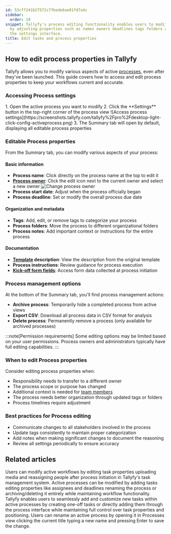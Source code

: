 ```yaml
---
id: 53cff241b27572c7fbede6ae01fd7a4c
sidebar:
  order: 19
snippet: Tallyfy's process editing functionality enables users to modify active processes
  by adjusting properties such as names owners deadlines tags folders and notes through
  the settings interface.
title: Edit tasks and process properties
---
```



## How to edit process properties in Tallyfy

Tallyfy allows you to modify various aspects of active [processes](/products/pro/tracking-and-tasks/processes/), even after they've been launched. This guide covers how to access and edit process properties to keep your workflows current and accurate.

### Accessing Process settings

<Steps>
1. Open the active process you want to modify
2. Click the **Settings** button in the top-right corner of the process view
   ![Access process settings](https://screenshots.tallyfy.com/tallyfy%2Fpro%2Fdesktop-light-click-config-activeprocess.png)
3. The Summary tab will open by default, displaying all editable process properties
</Steps>

### Editable Process properties

From the Summary tab, you can modify various aspects of your process:

#### Basic information

- **Process name**: Click directly on the process name at the top to edit it
- **[Process owner](/products/pro/documenting/members/)**: Click the edit icon next to the current owner and select a new owner
  ![Change process owner](https://screenshots.tallyfy.com/tallyfy%2Fpro%2Fdesktop-light-change-process-owner.png)
- **Process start date**: Adjust when the process officially began
- **Process deadline**: Set or modify the overall process due date

#### Organization and metadata

- **Tags**: Add, edit, or remove tags to categorize your process
- **Process folders**: Move the process to different organizational folders
- **Process notes**: Add important context or instructions for the entire process

#### Documentation

- **[Template](/products/pro/documenting/templates/) description**: View the description from the original template
- **Process instructions**: Review guidance for process execution
- **[Kick-off form fields](/products/pro/tracking-and-tasks/tasks/what-are-form-fields-in-tallyfy/)**: Access form data collected at process initiation

### Process management options

At the bottom of the Summary tab, you'll find process management actions:

- **Archive process**: Temporarily hide a completed process from active views
- **Export CSV**: Download all process data in CSV format for analysis
- **Delete process**: Permanently remove a process (only available for archived processes)

:::note[Permission requirements]
Some editing options may be limited based on your user permissions. Process owners and administrators typically have full editing capabilities.
:::

### When to edit Process properties

Consider editing process properties when:
- Responsibility needs to transfer to a different owner
- The process scope or purpose has changed
- Additional context is needed for [team members](/products/pro/documenting/members/)
- The process needs better organization through updated tags or folders
- Process timelines require adjustment

### Best practices for Process editing

- Communicate changes to all stakeholders involved in the process
- Update tags consistently to maintain proper categorization
- Add notes when making significant changes to document the reasoning
- Review all settings periodically to ensure accuracy


## Related articles
<CardGrid>
<LinkTitleCard header="<b>Tasks > Edit tasks</b>" href="/products/pro/tracking-and-tasks/tasks/edit-task/" > Users can modify active workflows by editing task properties uploading media and reassigning people after process initiation in Tallyfy's task management system. </LinkTitleCard>
<LinkTitleCard header="<b>Processes > Edit processes</b>" href="/products/pro/tracking-and-tasks/processes/edit-processes/" > Active processes can be modified by adding tasks editing properties like assignees and deadlines renaming the process or archiving/deleting it entirely while maintaining workflow functionality. </LinkTitleCard>
<LinkTitleCard header="<b>Edit Processes > Add tasks to active processes</b>" href="/products/pro/tracking-and-tasks/processes/edit-processes/how-can-i-add-tasks-to-active-processes-on-tallyfy/" > Tallyfy enables users to seamlessly add and customize new tasks within active processes by creating one-off tasks or directly adding them through the process interface while maintaining full control over task properties and positioning. </LinkTitleCard>
<LinkTitleCard header="<b>Edit Processes > Rename a process</b>" href="/products/pro/tracking-and-tasks/processes/edit-processes/how-can-i-rename-a-process-in-tallyfy/" > Users can rename an active process by opening it in Processes view clicking the current title typing a new name and pressing Enter to save the change. </LinkTitleCard>
</CardGrid>